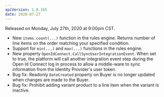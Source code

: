 ```yaml
---
apiVersion: 1.0.165
date: 2020-07-27
---
```


Released on Monday, July 27th, 2020 at 9:00pm CST.

- New `items.count(...)` function in the rules engine. Returns number of line items on the order matching your specified condition.
- Support for `min(...)` and `max(...)` functions in the rules engine.
- New property `OpenIdConnect.CallSyncUserIntegrationEvent`. When set to true, the platform will call another integration event step during the Open Id Connect log in process to allow a middle-ware to sync information from the Identity Provider's user token.
- Bug fix: Readonly `DateCreated` property on Buyer is no longer updated when changes are made to the Buyer.
- Bug fix: Prohibit adding variant product to a line item when the variant is inactive.
